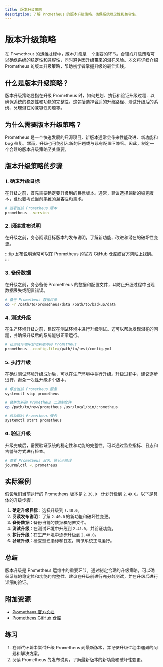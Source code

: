 ```yaml
---
title: 版本升级策略
description: 了解 Prometheus 的版本升级策略，确保系统稳定性和兼容性。
---
```


# 版本升级策略

在 Prometheus 的运维过程中，版本升级是一个重要的环节。合理的升级策略可以确保系统的稳定性和兼容性，同时避免因升级带来的潜在风险。本文将详细介绍 Prometheus 的版本升级策略，帮助初学者掌握升级的最佳实践。

## 什么是版本升级策略？

版本升级策略是指在升级 Prometheus 时，如何规划、执行和验证升级过程，以确保系统的稳定性和功能的完整性。这包括选择合适的升级路径、测试升级后的系统、处理潜在的兼容性问题等。

## 为什么需要版本升级策略？

Prometheus 是一个快速发展的开源项目，新版本通常会带来性能改进、新功能和 bug 修复。然而，升级也可能引入新的问题或与现有配置不兼容。因此，制定一个合理的版本升级策略至关重要。

## 版本升级策略的步骤

### 1. 确定升级目标

在升级之前，首先需要确定要升级到的目标版本。通常，建议选择最新的稳定版本，但也要考虑当前系统的兼容性和需求。

```bash
# 查看当前 Prometheus 版本
prometheus --version
```

### 2. 阅读发布说明

在升级之前，务必阅读目标版本的发布说明，了解新功能、改进和潜在的破坏性变更。

:::tip
发布说明通常可以在 Prometheus 的官方 GitHub 仓库或官方网站上找到。
:::

### 3. 备份数据

在升级之前，务必备份 Prometheus 的数据和配置文件，以防止升级过程中出现数据丢失或配置错误。

```bash
# 备份 Prometheus 数据目录
cp -r /path/to/prometheus/data /path/to/backup/data
```

### 4. 测试升级

在生产环境升级之前，建议在测试环境中进行升级测试。这可以帮助发现潜在的问题，并确保升级后的系统能够正常运行。

```bash
# 在测试环境中启动新版本的 Prometheus
prometheus --config.file=/path/to/test/config.yml
```

### 5. 执行升级

在确认测试环境升级成功后，可以在生产环境中执行升级。升级过程中，建议逐步进行，避免一次性升级多个版本。

```bash
# 停止当前 Prometheus 服务
systemctl stop prometheus

# 替换为新的 Prometheus 二进制文件
cp /path/to/new/prometheus /usr/local/bin/prometheus

# 启动新的 Prometheus 服务
systemctl start prometheus
```

### 6. 验证升级

升级完成后，需要验证系统的稳定性和功能的完整性。可以通过监控指标、日志和告警等方式进行检查。

```bash
# 查看 Prometheus 日志，确认无错误
journalctl -u prometheus
```

## 实际案例

假设我们当前运行的 Prometheus 版本是 `2.30.0`，计划升级到 `2.40.0`。以下是具体的升级步骤：

1. **确定升级目标**：选择升级到 `2.40.0`。
2. **阅读发布说明**：了解 `2.40.0` 的新功能和破坏性变更。
3. **备份数据**：备份当前的数据和配置文件。
4. **测试升级**：在测试环境中升级到 `2.40.0`，并验证功能。
5. **执行升级**：在生产环境中逐步升级到 `2.40.0`。
6. **验证升级**：检查监控指标和日志，确保系统正常运行。

## 总结

版本升级是 Prometheus 运维中的重要环节。通过制定合理的升级策略，可以确保系统的稳定性和功能的完整性。建议在升级前进行充分的测试，并在升级后进行详细的验证。

## 附加资源

- [Prometheus 官方文档](https://prometheus.io/docs/)
- [Prometheus GitHub 仓库](https://github.com/prometheus/prometheus)

## 练习

1. 在测试环境中尝试升级 Prometheus 到最新版本，并记录升级过程中遇到的问题和解决方案。
2. 阅读 Prometheus 的发布说明，了解最新版本的新功能和破坏性变更。
